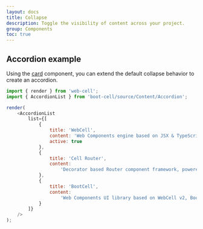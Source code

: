 ---
layout: docs
title: Collapse
description: Toggle the visibility of content across your project.
group: Components
toc: true
---



## Accordion example

Using the [card](components/card) component, you can extend the default collapse behavior to create an accordion.

<Example>
    <AccordionList
        list={[
            {
                title: 'WebCell',
                content: 'Web Components engine based on JSX & TypeScript',
                active: true
            },
            {
                title: 'Cell Router',
                content:
                    'Decorator based Router component framework, powered by WebCell'
            },
            {
                title: 'BootCell',
                content:
                    'Web Components UI library based on WebCell v2, BootStrap v4 & FontAwesome v5'
            }
        ]}
    />
</Example>

```JavaScript
import { render } from 'web-cell';
import { AccordionList } from 'boot-cell/source/Content/Accordion';

render(
    <AccordionList
        list={[
            {
                title: 'WebCell',
                content: 'Web Components engine based on JSX & TypeScript',
                active: true
            },
            {
                title: 'Cell Router',
                content:
                    'Decorator based Router component framework, powered by WebCell'
            },
            {
                title: 'BootCell',
                content:
                    'Web Components UI library based on WebCell v2, BootStrap v4 & FontAwesome v5'
            }
        ]}
    />
);
```
